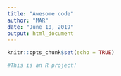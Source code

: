 ```yaml
---
title: "Awesome code"
author: "MAR"
date: "June 10, 2019"
output: html_document
---
```


```r
knitr::opts_chunk$set(echo = TRUE)

#This is an R project!
```

